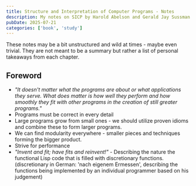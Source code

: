 ```yaml
---
title: Structure and Interpretation of Computer Programs - Notes
description: My notes on SICP by Harold Abelson and Gerald Jay Sussman with Julie Sussman
pubDate: 2025-07-21
categories: ['book', 'study']
---
```

These notes may be a bit unstructured and wild at times - maybe even trivial.
They are not meant to be a summary but rather a list of personal takeaways from each chapter.

## Foreword
- *"It doesn't matter what the programs are about or what applications they serve. What does matter is how well they perform and how smoothly they fit with other programs in the creation of still greater programs."*
- Programs must be correct in every detail
- Large programs grow from small ones - we should utilize proven idioms and combine these to form larger programs.
- We can find modularity everywhere - smaller pieces and techniques forming the bigger product.
- Strive for performance
- *"Invent  and fit; have fits and reinvent!"* - Describing the nature the functional Lisp code that is filled with discretionary functions. (discretionary in German: 'nach eigenem Ermessen', describing the functions being implemented by an individual programmer based on his judgement)

